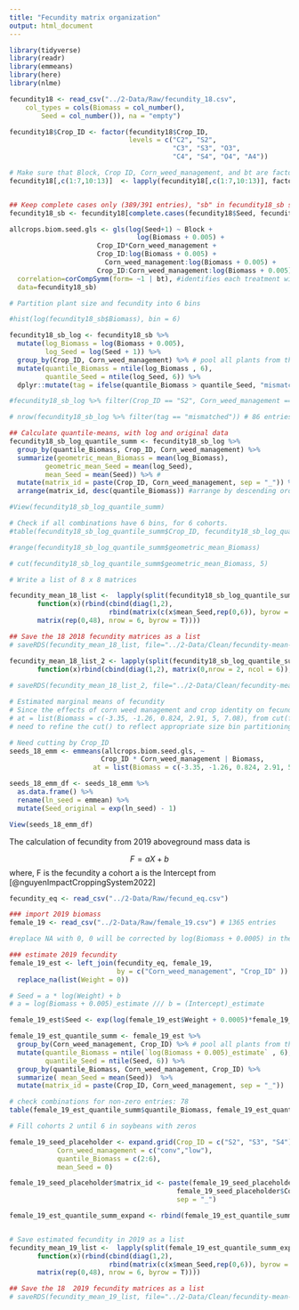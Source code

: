 ```yaml
---
title: "Fecundity matrix organization"
output: html_document
---
```


```r
library(tidyverse)
library(readr)
library(emmeans)
library(here)
library(nlme)
```

```r
fecundity18 <- read_csv("../2-Data/Raw/fecundity_18.csv", 
    col_types = cols(Biomass = col_number(), 
        Seed = col_number()), na = "empty")

fecundity18$Crop_ID <- factor(fecundity18$Crop_ID, 
                              levels = c("C2", "S2",
                                         "C3", "S3", "O3",
                                         "C4", "S4", "O4", "A4"))

# Make sure that Block, Crop ID, Corn_weed_management, and bt are factors
fecundity18[,c(1:7,10:13)]  <- lapply(fecundity18[,c(1:7,10:13)], factor) 


## Keep complete cases only (389/391 entries), "sb" in fecundity18_sb stands for seed and biomass 
fecundity18_sb <- fecundity18[complete.cases(fecundity18$Seed, fecundity18$Biomass), ]

allcrops.biom.seed.gls <- gls(log(Seed+1) ~ Block + 
                                log(Biomass + 0.005) + 
                      Crop_ID*Corn_weed_management +
                      Crop_ID:log(Biomass + 0.005) +
                        Corn_weed_management:log(Biomass + 0.005) +
                      Crop_ID:Corn_weed_management:log(Biomass + 0.005),
  correlation=corCompSymm(form= ~1 | bt), #identifies each treatment within block
  data=fecundity18_sb)

# Partition plant size and fecundity into 6 bins

#hist(log(fecundity18_sb$Biomass), bin = 6)

fecundity18_sb_log <- fecundity18_sb %>% 
  mutate(log_Biomass = log(Biomass + 0.005),
         log_Seed = log(Seed + 1)) %>%
  group_by(Crop_ID, Corn_weed_management) %>% # pool all plants from the same CropID x Corn weed mgt
  mutate(quantile_Biomass = ntile(log_Biomass , 6),
         quantile_Seed = ntile(log_Seed, 6)) %>%
  dplyr::mutate(tag = ifelse(quantile_Biomass > quantile_Seed, "mismatched", "matched"))  # check if Biomass and Seed quantiles are aligned

#fecundity18_sb_log %>% filter(Crop_ID == "S2", Corn_weed_management == "low") %>% View()

# nrow(fecundity18_sb_log %>% filter(tag == "mismatched")) # 86 entries with mismatched bins of biomass and seeds. The difference is one bin only. # 63 mismatched bins only, if all the plants were pooled

## Calculate quantile-means, with log and original data
fecundity18_sb_log_quantile_summ <- fecundity18_sb_log %>%
  group_by(quantile_Biomass, Crop_ID, Corn_weed_management) %>%
  summarize(geometric_mean_Biomass = mean(log_Biomass),
         geometric_mean_Seed = mean(log_Seed),
         mean_Seed = mean(Seed)) %>% #
  mutate(matrix_id = paste(Crop_ID, Corn_weed_management, sep = "_")) %>%
  arrange(matrix_id, desc(quantile_Biomass)) #arrange by descending order of biomass because 1) biomass is the reproduction potential parameter, 2) cohorts that were suppressed more frequently by crop management may have their reproduction potential compromised, so arranging by biomass can accommodate this reality

#View(fecundity18_sb_log_quantile_summ)

# Check if all combinations have 6 bins, for 6 cohorts.
#table(fecundity18_sb_log_quantile_summ$Crop_ID, fecundity18_sb_log_quantile_summ$quantile_Biomass)

#range(fecundity18_sb_log_quantile_summ$geometric_mean_Biomass)

# cut(fecundity18_sb_log_quantile_summ$geometric_mean_Biomass, 5)

# Write a list of 8 x 8 matrices

fecundity_mean_18_list <-  lapply(split(fecundity18_sb_log_quantile_summ, fecundity18_sb_log_quantile_summ$matrix_id),
       function(x)(rbind(cbind(diag(1,2),
                         rbind(matrix(c(x$mean_Seed,rep(0,6)), byrow = T, nrow=2))),
       matrix(rep(0,48), nrow = 6, byrow = T))))

## Save the 18 2018 fecundity matrices as a list 
# saveRDS(fecundity_mean_18_list, file="../2-Data/Clean/fecundity-mean-18-cohort.RData")

fecundity_mean_18_list_2 <- lapply(split(fecundity18_sb_log_quantile_summ, female_19_est_quantile_summ_expand$matrix_id),
       function(x)rbind(cbind(diag(1,2), matrix(0,nrow = 2, ncol = 6)), cbind(matrix(0,nrow = 6, ncol = 2) ,diag(x$mean_Seed,6))))
  
# saveRDS(fecundity_mean_18_list_2, file="../2-Data/Clean/fecundity-mean-18-cohort-2.RData")
```

```r
# Estimated marginal means of fecundity 
# Since the effects of corn weed management and crop identity on fecundity were mediated by biomass 
# at = list(Biomass = c(-3.35, -1.26, 0.824, 2.91, 5, 7.08), from cut(fecundity18_sb_log_quantile_summ$geometric_mean_Biomass, 5)
# need to refine the cut() to reflect appropriate size bin partitioning, especially the big plants

# Need cutting by Crop_ID
seeds_18_emm <- emmeans(allcrops.biom.seed.gls, ~ 
                       Crop_ID * Corn_weed_management | Biomass,
                     at = list(Biomass = c(-3.35, -1.26, 0.824, 2.91, 5, 7.08)))  # 6 bins, as pooled by the whole experiment

seeds_18_emm_df <- seeds_18_emm %>%
  as.data.frame() %>%
  rename(ln_seed = emmean) %>%
  mutate(Seed_original = exp(ln_seed) - 1)

View(seeds_18_emm_df)
```


The calculation of fecundity from 2019 aboveground mass data is 

$$ F = aX + b$$
where, 
F is the fecundity a cohort 
a is the Intercept from [@nguyenImpactCroppingSystem2022]
```r
fecundity_eq <- read_csv("../2-Data/Raw/fecund_eq.csv")

### import 2019 biomass 
female_19 <- read_csv("../2-Data/Raw/female_19.csv") # 1365 entries

#replace NA with 0, 0 will be corrected by log(Biomass + 0.0005) in the later step

### estimate 2019 fecundity 
female_19_est <- left_join(fecundity_eq, female_19, 
                           by = c("Corn_weed_management", "Crop_ID" )) %>% #now 1371 entries, with 6 NA for soybeans 
  replace_na(list(Weight = 0)) 

# Seed = a * log(Weight) + b
# a = log(Biomass + 0.005)_estimate /// b = (Intercept)_estimate

female_19_est$Seed <- exp(log(female_19_est$Weight + 0.0005)*female_19_est$`log(Biomass + 0.005)_estimate` + female_19_est$`(Intercept)_estimate`)

female_19_est_quantile_summ <- female_19_est %>% 
  group_by(Corn_weed_management, Crop_ID) %>% # pool all plants from the same CropID x Corn weed mgt
  mutate(quantile_Biomass = ntile(`log(Biomass + 0.005)_estimate` , 6),
         quantile_Seed = ntile(Seed, 6)) %>%
  group_by(quantile_Biomass, Corn_weed_management, Crop_ID) %>%
  summarize( mean_Seed = mean(Seed))  %>% 
  mutate(matrix_id = paste(Crop_ID, Corn_weed_management, sep = "_"))

# check combinations for non-zero entries: 78
table(female_19_est_quantile_summ$quantile_Biomass, female_19_est_quantile_summ$Crop_ID)

# Fill cohorts 2 until 6 in soybeans with zeros 

female_19_seed_placeholder <- expand.grid(Crop_ID = c("S2", "S3", "S4"),
            Corn_weed_management = c("conv","low"),
            quantile_Biomass = c(2:6),
            mean_Seed = 0)

female_19_seed_placeholder$matrix_id <- paste(female_19_seed_placeholder$Crop_ID,
                                          female_19_seed_placeholder$Corn_weed_management,
                                          sep = "_")

female_19_est_quantile_summ_expand <- rbind(female_19_est_quantile_summ, female_19_seed_placeholder)


# Save estimated fecundity in 2019 as a list
fecundity_mean_19_list <-  lapply(split(female_19_est_quantile_summ_expand, female_19_est_quantile_summ_expand$matrix_id),
       function(x)(rbind(cbind(diag(1,2),
                         rbind(matrix(c(x$mean_Seed,rep(0,6)), byrow = T, nrow=2))),
       matrix(rep(0,48), nrow = 6, byrow = T))))

## Save the 18  2019 fecundity matrices as a list 
# saveRDS(fecundity_mean_19_list, file="../2-Data/Clean/fecundity-mean-19-cohort.RData")




```